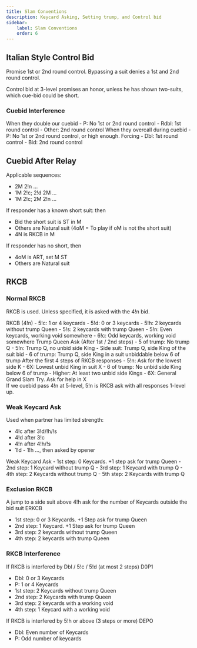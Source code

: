 ```yaml
---
title: Slam Conventions
description: Keycard Asking, Setting trump, and Control bid
sidebar:
    label: Slam Conventions
    order: 6
---
```



## Italian Style Control Bid

Promise 1st or 2nd round control. Bypassing a suit denies a 1st and 2nd round control.

Control bid at 3-level promises an honor, unless he has shown two-suits, which cue-bid could be short. 

### Cuebid Interference

<BiddingTree>
When they double our cuebid
- P: No 1st or 2nd round control
- Rdbl: 1st round control
- Other: 2nd round control
</BiddingTree>

<BiddingTree>
When they overcall during cuebid
- P: No 1st or 2nd round control, or high enough. Forcing
- Dbl: 1st round control
- Bid: 2nd round control
</BiddingTree>

## Cuebid After Relay
Applicable sequences:
- 2M 2!n ...
- 1M 2!c; 2!d 2M ...
- 1M 2!c; 2M 2!n ...

If responder has a known short suit: then
- Bid the short suit is ST in M
- Others are Natural suit (4oM = To play if oM is not the short suit)
- 4N is RKCB in M

If responder has no short, then
- 4oM is ART, set M ST
- Others are Natural suit

## RKCB

### Normal RKCB 
RKCB is used. Unless specified, it is asked with the 4!n bid.

<BiddingTree>
RKCB (4!n)
- 5!c: 1 or 4 keycards
- 5!d: 0 or 3 keycards
- 5!h: 2 keycards without trump Queen
- 5!s: 2 keycards with trump Queen
- 5!n: Even keycards, working void somewhere
- 6!c: Odd keycards, working void somewhere
</BiddingTree>

<BiddingTree>
Trump Queen Ask (After 1st / 2nd steps)
- 5 of trump: No trump Q
- 5!n: Trump Q, no unbid side King
- Side suit: Trump Q, side King of the suit bid
- 6 of trump: Trump Q, side King in a suit unbiddable below 6 of trump
</BiddingTree>

<BiddingTree>
After the first 4 steps of RKCB responses
- 5!n: Ask for the lowest side K
    - 6X: Lowest unbid King in suit X
    - 6 of trump: No unbid side King below 6 of trump
    - Higher: At least two unbid side Kings
- 6X: General Grand Slam Try. Ask for help in X
</BiddingTree>

<Aside type="note">
If we cuebid pass 4!n at 5-level, 5!n is RKCB ask with all responses 1-level up.
</Aside>

### Weak Keycard Ask

Used when partner has limited strength:
- 4!c after 3!d/!h/!s
- 4!d after 3!c
- 4!n after 4!h/!s
- 1!d - 1!h ..., then asked by opener

<BiddingTree>
Weak Keycard Ask
- 1st step: 0 Keycards. +1 step ask for trump Queen
- 2nd step: 1 Keycard without trump Q
- 3rd step: 1 Keycard with trump Q
- 4th step: 2 Keycards without trump Q
- 5th step: 2 Keycards with trump Q
</BiddingTree>

### Exclusion RKCB

A jump to a side suit above 4!h ask for the number of Keycards outside the bid suit
<BiddingTree>
ERKCB
- 1st step: 0 or 3 Keycards. +1 Step ask for trump Queen
- 2nd step: 1 Keycard. +1 Step ask for trump Queen
- 3rd step: 2 keycards without trump Queen
- 4th step: 2 keycards with trump Queen
</BiddingTree>

### RKCB Interference
If RKCB is interfered by Dbl / 5!c / 5!d (at most 2 steps)
<BiddingTree>
D0P1
- Dbl: 0 or 3 Keycards
- P: 1 or 4 Keycards
- 1st step: 2 Keycards without trump Queen
- 2nd step: 2 Keycards with trump Queen
- 3rd step: 2 keycards with a working void
- 4th step: 1 Keycard with a working void
</BiddingTree>

If RKCB is interfered by 5!h or above (3 steps or more)
<BiddingTree>
DEPO
- Dbl: Even number of Keycards
- P: Odd number of keycards
</BiddingTree>

